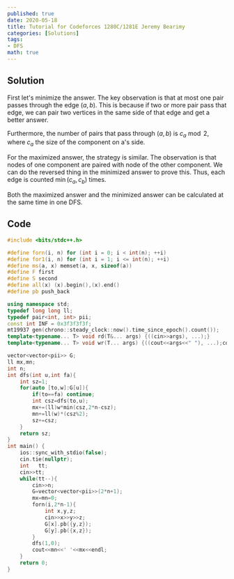 ```yaml
---
published: true
date: 2020-05-18
title: Tutorial for Codeforces 1280C/1281E Jeremy Bearimy
categories: [Solutions]
tags:
- DFS
math: true
---
```



## Solution

First let's minimize the answer. The key observation is that at most one pair passes through the edge $(a,b)$. This is because if two or more pair pass that edge, we can pair two vertices in the same side of that edge and get a better answer.

Furthermore, the number of pairs that pass through $(a,b)$ is $c_a\bmod 2$, where $c_a$ the size of the component on a's side.

For the maximized answer, the strategy is similar. The observation is that nodes of one component are paired with node of the other component. We can do the reversed thing in the minimized answer to prove this. Thus, each edge is counted $\min(c_a,c_b)$ times.

Both the maximized answer and the minimized answer can be calculated at the same time in one DFS.

## Code

```cpp
#include <bits/stdc++.h>

#define forn(i, n) for (int i = 0; i < int(n); ++i)
#define for1(i, n) for (int i = 1; i <= int(n); ++i)
#define ms(a, x) memset(a, x, sizeof(a))
#define F first
#define S second
#define all(x) (x).begin(),(x).end()
#define pb push_back

using namespace std;
typedef long long ll;
typedef pair<int, int> pii;
const int INF = 0x3f3f3f3f;
mt19937 gen(chrono::steady_clock::now().time_since_epoch().count());
template<typename... T> void rd(T&... args) {((cin>>args), ...);}
template<typename... T> void wr(T... args) {((cout<<args<<" "), ...);cout<<endl;}

vector<vector<pii>> G;
ll mx,mn;
int n;
int dfs(int u,int fa){
    int sz=1;
    for(auto [to,w]:G[u]){
        if(to==fa) continue;
        int csz=dfs(to,u);
        mx+=(ll)w*min(csz,2*n-csz);
        mn+=ll(w)*(csz%2);
        sz+=csz;
    }
    return sz;
}
int main() {
    ios::sync_with_stdio(false);
    cin.tie(nullptr);
    int   tt;
    cin>>tt;
    while(tt--){
        cin>>n;
        G=vector<vector<pii>>(2*n+1);
        mx=mn=0;
        forn(i,2*n-1){
            int x,y,z;
            cin>>x>>y>>z;
            G[x].pb({y,z});
            G[y].pb({x,z});
        }
        dfs(1,0);
        cout<<mn<<' '<<mx<<endl;
    }
    return 0;
}
```
